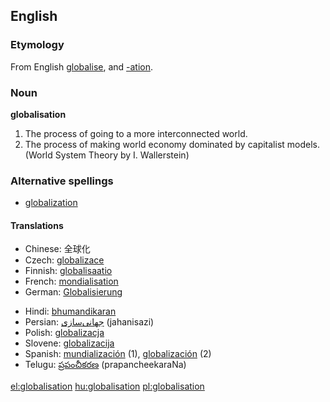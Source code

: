 ==English==

===Etymology===
From English [[globalise]], and [[-ation]].

===Noun===
'''globalisation'''
# The process of going to a more interconnected world.
# The process of making world economy dominated by capitalist models. (World System Theory by I. Wallerstein)

===Alternative spellings===
*[[globalization]]

====Translations====
{{top}}
*Chinese: 全球化
*Czech: [[globalizace]] {{f}}
*Finnish: [[globalisaatio]]
*French: [[mondialisation]]
*German: [[Globalisierung]] {{f}}
{{mid}}
*Hindi: [[bhumandikaran]]
*Persian: [[جهانی‌سازی]] (jahanisazi)
*Polish: [[globalizacja]] {{f}}
*Slovene: [[globalizacija]] {{f}}
*Spanish: [[mundialización]] (1){{f}}, [[globalización]] (2) {{f}}
*Telugu: [[ప్రపంచీకరణ]] (prapancheekaraNa)
{{bottom}}

[[el:globalisation]]
[[hu:globalisation]]
[[pl:globalisation]]